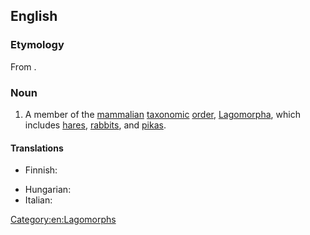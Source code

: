 ==English==

===Etymology===
From {{etyl|NL.|en}} {{m|la|Lagomorpha}}.

===Noun===
{{wikipedia}}
{{en-noun}}

# A member of the [[mammal]]ian [[taxonomic]] [[order]], [[Lagomorpha]], which includes [[hare]]s, [[rabbit]]s, and [[pika]]s.

====Translations====
{{trans-top|member of the mammalian taxonomic order, Lagomorpha, which includes hares, rabbits, and pikas}}
* Finnish: {{t|fi|jäniseläin}}
{{trans-mid}}
* Hungarian: {{t|hu|nyúlalakú}}
* Italian: {{t+|it|lagomorfo}}
{{trans-bottom}}

[[Category:en:Lagomorphs]]